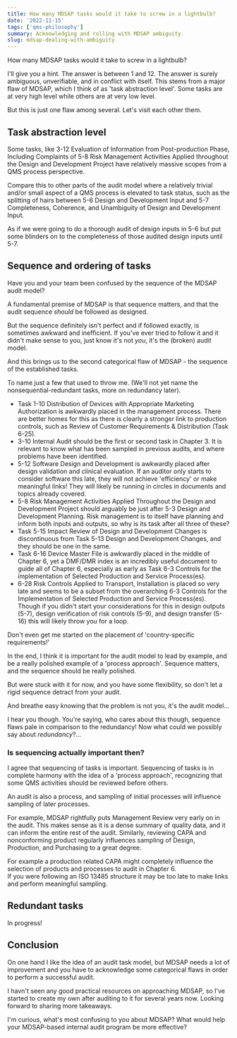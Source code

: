 ```yaml
---
title: How many MDSAP tasks would it take to screw in a lightbulb?
date: '2022-11-15'
tags: ['qms-philosophy']
summary: Acknowledging and rolling with MDSAP ambiguity.
slug: mdsap-dealing-with-ambiguity
---
```


How many MDSAP tasks would it take to screw in a lightbulb? 

I'll give you a hint.  The answer is between 1 and 12.  The answer is surely ambiguous, unverifiable, and in conflict with itself. This stems from a major flaw of MDSAP, which I think of as 'task abstraction level'. Some tasks are at very high level while others are at very low level. 

But this is just one flaw among several.  Let's visit each other them.

## Task abstraction level 

Some tasks, like 3-12 Evaluation of Information from Post-production Phase, Including Complaints of 5-8 Risk Management Activities Applied throughout the Design and Development Project have relatively massive scopes from a QMS process perspective.

Compare this to other parts of the audit model where a relatively trivial and/or small aspect of a QMS process is elevated to task status, such as the splitting of hairs between 5-6 Design and Development Input and 5-7 Completeness, Coherence, and Unambiguity of Design and Development Input. 

As if we were going to do a thorough audit of design inputs in 5-6 but put some blinders on to the completeness of those audited design inputs until 5-7. 

## Sequence and ordering of tasks
Have you and your team been confused by the sequence of the  MDSAP audit model?

A fundamental premise of MDSAP is that sequence matters, and that the audit sequence *should* be followed as designed.

But the sequence definitely isn't perfect and if followed exactly, is sometimes awkward and inefficient.  If you've ever tried to follow it and it didn't make sense to you, just know it's not *you*, it's the (broken) audit model.

And this brings us to the second categorical flaw of MDSAP - the sequence of the established tasks.

To name just a few that used to throw me. (We'll not yet name the nonsequential-redundant tasks, more on redundancy later).

- Task 1-10 Distribution of Devices with Appropriate Marketing Authorization is awkwardly placed in the management process. There are better homes for this as there is clearly a stronger link to production controls, such as Review of Customer Requirements & Distribution (Task 6-25).   
- 3-10 Internal Audit should be the first or second task in Chapter 3.  It is relevant to know what has been sampled in previous audits, and where problems have been identified.
- 5-12 Software Design and Development is awkwardly placed after design validation and clinical evaluation.  If an auditor only starts to consider software this late, they will not achieve 'efficiency' or make meaningful links! They will likely be running in circles in documents and topics already covered.  
- 5-8 Risk Management Activities Applied Throughout the Design and Development Project should arguably be just after 5-3 Design and Development Planning. Risk management is to itself have planning and inform both inputs and outputs, so why is its task after all three of these?
- Task 5-15 Impact Review of Design and Development Changes is discontinuous from Task 5-13 Design and Development Changes, and they should be one in the same.
- Task 6-16 Device Master File is awkwardly placed in the middle of Chapter 6, yet a DMF/DMR index is an incredibly useful document to guide all of Chapter 6, especially as early as Task 6-3 Controls for the implementation of Selected Production and Service Process(es). 
- 6-28 Risk Controls Applied to Transport, Installation is placed so very late and seems to be a subset from the overarching 6-3 Controls for the Implementation of Selected Production and Service Process(es).  Though if you didn't start your considerations for this in design outputs (5-7), design verification of risk controls (5-9), and design transfer (5-16) this will likely throw you for a loop. 

Don't even get me started on the placement of 'country-specific requirements!'

In the end, I think it is important for the audit model to lead by example, and be a really polished example of a 'process approach'.  Sequence matters, and the sequence should be really polished.

But were stuck with it for now, and you have some flexibility, so don't let a rigid sequence detract from your audit.  

And breathe easy knowing that the problem is not you, it's the audit model... 

I hear you though.  You're saying, who cares about this though, sequence flaws pale in comparison to the redundancy! Now what could we possibly say about *redundancy*?...

### Is sequencing actually important then?
I agree that sequencing of tasks is important.  Sequencing of tasks is in complete harmony with the idea of a 'process approach', recognizing that some QMS activities should be reviewed before others. 

An audit is also a process, and sampling of initial processes will influence sampling of later processes. 

For example, MDSAP rightfully puts Management Review very early on in the audit.  This makes sense as it is a dense summary of quality data, and it can inform the entire rest of the audit. Similarly, reviewing CAPA and nonconforming product regularly influences sampling of Design, Production, and Purchasing to a great degree.

For example a production related CAPA might completely influence the selection of products and processes to audit in Chapter 6.  
If you were following an ISO 13485 structure it may be too late to make links and perform meaningful sampling.

## Redundant tasks
In progress!
## Conclusion

On one hand I like the idea of an audit task model, but MDSAP needs a lot of improvement and you have to acknowledge some categorical flaws in order to perform a successful audit. 

I havn't seen any good practical resources on approaching MDSAP, so I've started to create my own after auditing to it for several years now. Looking forward to sharing more takeaways. 

I'm curious, what's most confusing to you about MDSAP?  What would help your MDSAP-based internal audit program be more effective? 
 
